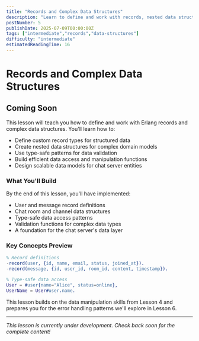 ```yaml
---
title: "Records and Complex Data Structures"
description: "Learn to define and work with records, nested data structures, and type-safe data modeling for scalable chat server architecture"
postNumber: 5
publishDate: 2025-07-09T00:00:00Z
tags: ["intermediate","records","data-structures"]
difficulty: "intermediate"
estimatedReadingTime: 16
---
```


# Records and Complex Data Structures

## Coming Soon

This lesson will teach you how to define and work with Erlang records and complex data structures. You'll learn how to:

- Define custom record types for structured data
- Create nested data structures for complex domain models
- Use type-safe patterns for data validation
- Build efficient data access and manipulation functions
- Design scalable data models for chat server entities

### What You'll Build

By the end of this lesson, you'll have implemented:
- User and message record definitions
- Chat room and channel data structures
- Type-safe data access patterns
- Validation functions for complex data types
- A foundation for the chat server's data layer

### Key Concepts Preview

```erlang
% Record definitions
-record(user, {id, name, email, status, joined_at}).
-record(message, {id, user_id, room_id, content, timestamp}).

% Type-safe data access
User = #user{name="Alice", status=online},
UserName = User#user.name.
```

This lesson builds on the data manipulation skills from Lesson 4 and prepares you for the error handling patterns we'll explore in Lesson 6.

---

_This lesson is currently under development. Check back soon for the complete content!_
